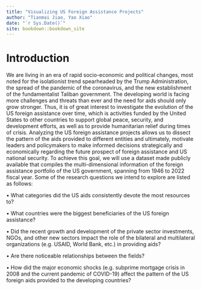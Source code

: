 ```yaml
--- 
title: "Visualizing US Foreign Assistance Projects"
author: "Tianmai Jiao, Yao Xiao"
date: "`r Sys.Date()`"
site: bookdown::bookdown_site
---
```


# Introduction

We are living in an era of rapid socio-economic and political changes, most noted for the isolationist trend spearheaded by the Trump Administration, the spread of the pandemic of the coronavirus, and the new establishment of the fundamentalist Taliban government. The developing world is facing more challenges and threats than ever and the need for aids should only grow stronger. Thus, it is of great interest to investigate the evolution of the US foreign assistance over time, which is activities funded by the United States to other countries to support global peace, security, and development efforts, as well as to provide humanitarian relief during times of crisis. Analyzing the US foreign assistance projects allows us to dissect the pattern of the aids provided to different entities and ultimately, motivate leaders and policymakers to make informed decisions strategically and economically regarding the future prospect of foreign assistance and US national security. To achieve this goal, we will use a dataset made publicly available that compiles the multi-dimensional information of the foreign assistance portfolio of the US government, spanning from 1946 to 2022 fiscal year. Some of the research questions we intend to explore are listed as follows:

• What categories did the US aids consistently devote the most resources to?

• What countries were the biggest beneficiaries of the US foreign assistance?

• Did the recent growth and development of the private sector investments, NGOs, and other new sectors impact the role of the bilateral and multilateral organizations (e.g. USAID, World Bank, etc.) in providing aids?

• Are there noticeable relationships between the fields?

• How did the major economic shocks (e.g. subprime mortgage crisis in 2008 and the current pandemic of COVID-19) affect the pattern of the US foreign aids provided to the developing countries?

